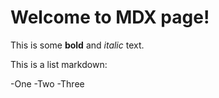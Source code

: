 # Welcome to MDX page!

This is some **bold** and _italic_ text.

This is a list markdown:

-One
-Two
-Three
